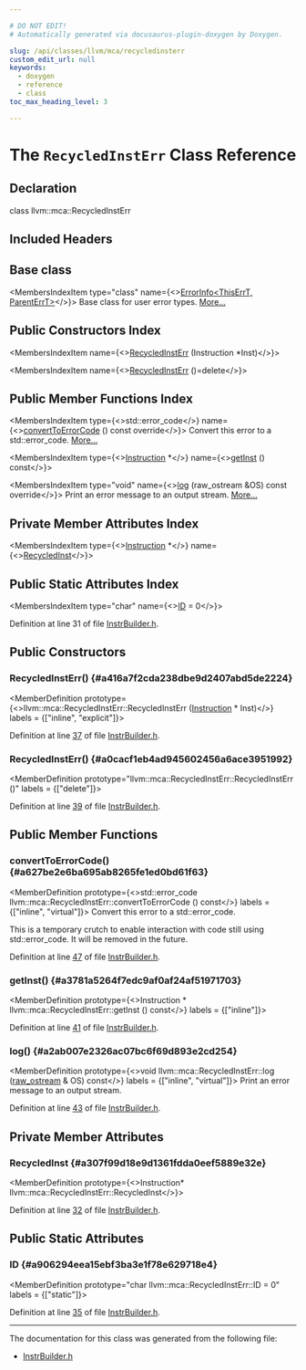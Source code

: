 ```yaml
---

# DO NOT EDIT!
# Automatically generated via docusaurus-plugin-doxygen by Doxygen.

slug: /api/classes/llvm/mca/recycledinsterr
custom_edit_url: null
keywords:
  - doxygen
  - reference
  - class
toc_max_heading_level: 3

---
```





# The `RecycledInstErr` Class Reference

<DoxygenPage pluginConfig={pluginConfig}>



## Declaration

<CodeBlock>class llvm::mca::RecycledInstErr</CodeBlock>

## Included Headers

<IncludesList>
<IncludesListItem
  filePath="llvm/MCA/InstrBuilder.h"
  permalink="/docs/api/files/include/include/llvm/include/llvm/mca/instrbuilder-h"
  isLocal="true" />
</IncludesList>

## Base class

<MembersIndex>

<MembersIndexItem
  type="class"
  name={<><a href="/docs/api/classes/llvm/errorinfo">ErrorInfo&lt;ThisErrT, ParentErrT&gt;</a></>}>
Base class for user error types. <a href="/docs/api/classes/llvm/errorinfo/#details">More...</a>
</MembersIndexItem>

</MembersIndex>

## Public Constructors Index

<MembersIndex>

<MembersIndexItem
  name={<><a href="#a416a7f2cda238dbe9d2407abd5de2224">RecycledInstErr</a> (Instruction &#42;Inst)</>}>
</MembersIndexItem>

<MembersIndexItem
  name={<><a href="#a0cacf1eb4ad945602456a6ace3951992">RecycledInstErr</a> ()=delete</>}>
</MembersIndexItem>

</MembersIndex>

## Public Member Functions Index

<MembersIndex>

<MembersIndexItem
  type={<>std::error&#95;code</>}
  name={<><a href="#a627be2e6ba695ab8265fe1ed0bd61f63">convertToErrorCode</a> () const override</>}>
Convert this error to a std::error&#95;code. <a href="#a627be2e6ba695ab8265fe1ed0bd61f63">More...</a>
</MembersIndexItem>

<MembersIndexItem
  type={<><a href="/docs/api/classes/llvm/mca/instruction">Instruction</a> &#42;</>}
  name={<><a href="#a3781a5264f7edc9af0af24af51971703">getInst</a> () const</>}>
</MembersIndexItem>

<MembersIndexItem
  type="void"
  name={<><a href="#a2ab007e2326ac07bc6f69d893e2cd254">log</a> (raw&#95;ostream &amp;OS) const override</>}>
Print an error message to an output stream. <a href="#a2ab007e2326ac07bc6f69d893e2cd254">More...</a>
</MembersIndexItem>

</MembersIndex>

## Private Member Attributes Index

<MembersIndex>

<MembersIndexItem
  type={<><a href="/docs/api/classes/llvm/mca/instruction">Instruction</a> &#42;</>}
  name={<><a href="#a307f99d18e9d1361fdda0eef5889e32e">RecycledInst</a></>}>
</MembersIndexItem>

</MembersIndex>

## Public Static Attributes Index

<MembersIndex>

<MembersIndexItem
  type="char"
  name={<><a href="#a906294eea15ebf3ba3e1f78e629718e4">ID</a> = 0</>}>
</MembersIndexItem>

</MembersIndex>


Definition at line 31 of file <a href="/docs/api/files/include/include/llvm/include/llvm/mca/instrbuilder-h">InstrBuilder.h</a>.

<SectionDefinition>

## Public Constructors

### RecycledInstErr() {#a416a7f2cda238dbe9d2407abd5de2224}

<MemberDefinition
  prototype={<>llvm::mca::RecycledInstErr::RecycledInstErr (<a href="/docs/api/classes/llvm/mca/instruction">Instruction</a> &#42; Inst)</>}
  labels = {["inline", "explicit"]}>

Definition at line <a href="/docs/api/files/include/include/llvm/include/llvm/mca/instrbuilder-h/#l00037">37</a> of file <a href="/docs/api/files/include/include/llvm/include/llvm/mca/instrbuilder-h">InstrBuilder.h</a>.
</MemberDefinition>

### RecycledInstErr() {#a0cacf1eb4ad945602456a6ace3951992}

<MemberDefinition
  prototype="llvm::mca::RecycledInstErr::RecycledInstErr ()"
  labels = {["delete"]}>

Definition at line <a href="/docs/api/files/include/include/llvm/include/llvm/mca/instrbuilder-h/#l00039">39</a> of file <a href="/docs/api/files/include/include/llvm/include/llvm/mca/instrbuilder-h">InstrBuilder.h</a>.
</MemberDefinition>

</SectionDefinition>

<SectionDefinition>

## Public Member Functions

### convertToErrorCode() {#a627be2e6ba695ab8265fe1ed0bd61f63}

<MemberDefinition
  prototype={<>std::error&#95;code llvm::mca::RecycledInstErr::convertToErrorCode () const</>}
  labels = {["inline", "virtual"]}>
Convert this error to a std::error&#95;code.

This is a temporary crutch to enable interaction with code still using std::error&#95;code. It will be removed in the future.

Definition at line <a href="/docs/api/files/include/include/llvm/include/llvm/mca/instrbuilder-h/#l00047">47</a> of file <a href="/docs/api/files/include/include/llvm/include/llvm/mca/instrbuilder-h">InstrBuilder.h</a>.
</MemberDefinition>

### getInst() {#a3781a5264f7edc9af0af24af51971703}

<MemberDefinition
  prototype={<>Instruction &#42; llvm::mca::RecycledInstErr::getInst () const</>}
  labels = {["inline"]}>

Definition at line <a href="/docs/api/files/include/include/llvm/include/llvm/mca/instrbuilder-h/#l00041">41</a> of file <a href="/docs/api/files/include/include/llvm/include/llvm/mca/instrbuilder-h">InstrBuilder.h</a>.
</MemberDefinition>

### log() {#a2ab007e2326ac07bc6f69d893e2cd254}

<MemberDefinition
  prototype={<>void llvm::mca::RecycledInstErr::log (<a href="/docs/api/classes/llvm/raw-ostream">raw&#95;ostream</a> &amp; OS) const</>}
  labels = {["inline", "virtual"]}>
Print an error message to an output stream.

Definition at line <a href="/docs/api/files/include/include/llvm/include/llvm/mca/instrbuilder-h/#l00043">43</a> of file <a href="/docs/api/files/include/include/llvm/include/llvm/mca/instrbuilder-h">InstrBuilder.h</a>.
</MemberDefinition>

</SectionDefinition>

<SectionDefinition>

## Private Member Attributes

### RecycledInst {#a307f99d18e9d1361fdda0eef5889e32e}

<MemberDefinition
  prototype={<>Instruction&#42; llvm::mca::RecycledInstErr::RecycledInst</>}>

Definition at line <a href="/docs/api/files/include/include/llvm/include/llvm/mca/instrbuilder-h/#l00032">32</a> of file <a href="/docs/api/files/include/include/llvm/include/llvm/mca/instrbuilder-h">InstrBuilder.h</a>.
</MemberDefinition>

</SectionDefinition>

<SectionDefinition>

## Public Static Attributes

### ID {#a906294eea15ebf3ba3e1f78e629718e4}

<MemberDefinition
  prototype="char llvm::mca::RecycledInstErr::ID = 0"
  labels = {["static"]}>

Definition at line <a href="/docs/api/files/include/include/llvm/include/llvm/mca/instrbuilder-h/#l00035">35</a> of file <a href="/docs/api/files/include/include/llvm/include/llvm/mca/instrbuilder-h">InstrBuilder.h</a>.
</MemberDefinition>

</SectionDefinition>

<hr/>

The documentation for this class was generated from the following file:

<ul>
<li><a href="/docs/api/files/include/include/llvm/include/llvm/mca/instrbuilder-h">InstrBuilder.h</a></li>
</ul>

</DoxygenPage>
